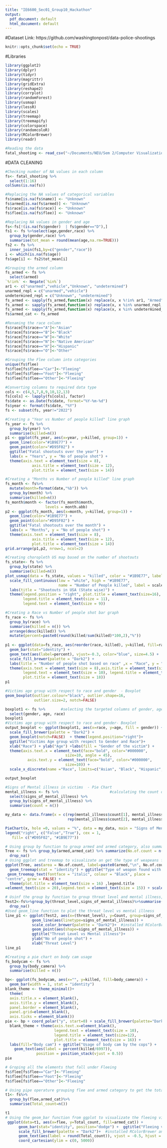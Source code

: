 ```yaml
---
title: "IE6600_Sec01_Group10_Hackathon"
output:
  pdf_document: default
  html_document: default
---
```


#Dataset Link: https://github.com/washingtonpost/data-police-shootings

```r
knitr::opts_chunk$set(echo = TRUE)
```

#Libraries
```r
library(ggplot2)
library(dplyr)
library(tidyr)
library(magrittr)
library(gridExtra)
library(reshape2)
library(corrplot)
library(randomForest)
library(usmap)
library(lessR)
library(scales)
library(treemap)
library(treemapify)
library(colorspace)
library(randomcoloR)
library(RColorBrewer)
library(readr)
```

```r
#Reading the data
fatal_shooting <- read_csv("~/Documents/NEU/Sem 2/Computer Visualization/fatal-police-shootings-data.csv")
```


#DATA CLEANING
```r
#Checking number of NA values in each column
fs<- fatal_shooting %>%
  select(1:16)
colSums(is.na(fs))
```

```r
#Replacing the NA values of categorical variables
fs$name[is.na(fs$name)] <- "Unknown"
fs$armed[is.na(fs$armed)] <- "Unknown"
fs$race[is.na(fs$race)] <- "Unknown"
fs$flee[is.na(fs$flee)] <- "Unknown"

```

```r
#Replacing NA values in gender and age
fs<-fs[!(is.na(fs$gender)  | fs$gender=="D"),]
fs1 <- fs %>%select(age,gender,race) %>%
  group_by(gender,race) %>%
  summarise(tot_mean = round(mean(age,na.rm=TRUE)))
fs2 <- fs %>%
  inner_join(fs1,by=c("gender","race"))
i <- which(is.na(fs$age))
fs$age[i] <- fs2$tot_mean[i]
```


```r
#Grouping the armed column
fs_armed <- fs %>%
  select(armed) 
`%!in%` <- Negate(`%in%`)
ar1 <- c("unarmed","vehicle","Unknown", "undetermined")
unarmed_repl = c("unarmed","vehicle")
undetermined_repl = c("Unknown", "undetermined")
fs_armed <- sapply(fs_armed,function(x) replace(x, x %!in% ar1, "Armed"))
fs_armed <- sapply(fs_armed,function(x) replace(x, x %in% unarmed_repl, "Unarmed"))
fs_armed <- sapply(fs_armed,function(x) replace(x, x %in% undetermined_repl, "Undetermined"))
fs$armed_cat <- fs_armed
```

```r
#Renaming the race column
fs$race[fs$race=="A"]<-"Asian"
fs$race[fs$race=="B"]<-"Black"
fs$race[fs$race=="W"]<-"White"
fs$race[fs$race=="N"]<-"Native American"
fs$race[fs$race=="H"]<-"Hispanic"
fs$race[fs$race=="O"]<-"Other"
```

```r
#Grouping the Flee column into categories
unique(fs$flee)
fs$flee[fs$flee=="Car"]<-"Fleeing"
fs$flee[fs$flee=="Foot"]<-"Fleeing"
fs$flee[fs$flee=="Other"]<-"Fleeing"
```



```r
#Converting columns to required data type
cols <- c(4,5,7,8,9,10,12,13)
fs[cols] <- lapply(fs[cols], factor)
fs$date <- as.Date(fs$date, format="%Y-%m-%d")
fs$year <- format(fs$date, "%Y")
fs <- subset(fs, year!="2022")
```

```r
#Creating a "Year vs Number of people killed" line graph
fs_year <- fs %>%
  group_by(year) %>%
  summarise(killed=n()) 
p1 <- ggplot(fs_year, aes(x=year, y=killed, group=1)) + 
  geom_line(color="#1B9E77") +
  geom_point(color="#D95F02") +
  ggtitle("Fatal shootouts over the year") + 
  labs(x = "Years", y = "No of people shot") +
  theme(axis.text = element_text(size = 8),
            axis.title = element_text(size = 12),
            plot.title = element_text(size = 14))

#Creating a "Months vs Number of people killed" line graph
fs_month <- fs%>%
  mutate(month=format(date,"%b")) %>%
  group_by(month) %>%
  summarise(killed=n())
fs_month$month <- factor(fs_month$month,                                    
                  levels = month.abb)
p2 <- ggplot(fs_month, aes(x=month, y=killed, group=1)) + 
  geom_line(color="#1B9E77") +
  geom_point(color="#D95F02") +
  ggtitle("Fatal shootouts over the month") +
  labs(x = "Months", y = "No of people shot") +
  theme(axis.text = element_text(size = 8),
            axis.title = element_text(size = 12),
            plot.title = element_text(size = 14))
grid.arrange(p1,p2, nrow=1, ncol=2)

```

```r
#Creating choropleth US map based on the number of shootouts
fs_state<- fs %>%
  group_by(state) %>%
  summarise(killed=n())
plot_usmap(data = fs_state, values = "killed", color = "#1B9E77", labels=T) + 
  scale_fill_continuous(low = "white", high = "#1B9E77", 
                        name = "Number of People killed", label = scales::comma) +
  labs(title = "Shootouts in USA (State wise)") +
  theme(legend.position = "right", plot.title = element_text(size=16), 
        legend.title = element_text(size = 11), 
        legend.text = element_text(size = 9))


```

```r
#Creating a Race vs Number of people shot bar graph 
fs_race <- fs %>%
  group_by(race) %>%
  summarise(killed = n()) %>%
  arrange(desc(killed)) %>%
  mutate(percent=paste0(round(killed/sum(killed)*100,2),"%"))
  
p1 <- ggplot(data=fs_race, aes(reorder(race,-killed), y=killed, fill=race)) +
  geom_bar(stat="identity") + 
  geom_text(aes(label=percent), vjust=-0.3, color="blue", size=4.5) +
  scale_fill_brewer(palette = "Dark2") +
  labs(title = "Number of people shot based on race" ,x = "Race", y = "No of people shot")+
  theme(axis.text = element_text(size = 8),axis.title = element_text(size = 12),
        legend.text = element_text(size = 10), legend.title = element_text(size=12),
        plot.title = element_text(size = 18))
p1
```

```r
#Victims age group with respect to race and gender  - Boxplot
geom_boxplot(outlier.colour="black", outlier.shape=16,
             outlier.size=2, notch=FALSE)

boxplot1 <- fs %>%       #selecting the targeted columns of gender, age and race for the problem statement
  select(gender, age, race) 
boxplot1
#Victims age group with respect to race and gender- Boxplot
output_boxplot <- ggplot(boxplot1, aes(x=race, y=age, fill = gender)) +    #visualising a boxplot using ggplot2
  scale_fill_brewer(palette = "Dark2") +
  geom_boxplot(notch=FALSE)  + theme(legend.position="right")+
  ggtitle("Victims Age group with respect to Gender and Race")+
  xlab("Race") + ylab("Age") +labs(fill = "Gender of the victim") +
  theme(axis.text.x = element_text(face="bold", color="#000000", 
                           size=10, angle = 45),
          axis.text.y = element_text(face="bold", color="#000000", 
                           size=10)) +
  scale_x_discrete(name ="Race", limits=c("Asian", "Black", "Hispanic",  "White", "Native American", "Other", "Unknown")) 

output_boxplot
```

```r
#Signs of Mental illness in victims  - Pie Chart
mental_illness <- fs %>%                       #calculating the count of victims who were mentally ill
  select(signs_of_mental_illness) %>%
  group_by(signs_of_mental_illness) %>%
  summarise(count = n())

my_data <- data.frame(x = c(rep(mental_illness$count[1], mental_illness$count[1]),  
                            rep(mental_illness$count[2], mental_illness$count[2])))  

PieChart(x, hole =0, values = "%", data = my_data, main = "Signs of Mental Illness in Victims", cex = 1.5, fill= c("#1B9E77", "#D95F02"))                    #Creating a piechart visualisation and displaying the percentage inside the chart
legend("right", c("False","True"), cex = 1,
   fill= c("#D95F02", "#1B9E77"))

```

```r
# Using group by function to group armed and armed category, also summarizing the total count and arranging in descending order
Tree <- fs %>% group_by(armed,armed_cat) %>% summarize(No.of.count = n()) %>% arrange(desc(No.of.count))%>% #
  drop_na()
# Using ggplot and treemap to visualizate an get the type of weapeans found with victims at the time of shooting 
ggplot(Tree, aes(area = No.of.count, label=paste0(armed,"\n", No.of.count),subgroup= armed_cat,fill=armed_cat ))+
  geom_treemap(stat = "identity") + ggtitle("Type of weapon found with victims ") + labs(fill= "Armed Category") + #installed treemap and treemapify library
 geom_treemap_text(fontface = "italic", colour = "Black", place =
"centre", grow = FALSE) + 
  theme(plot.title = element_text(size = 16) ,legend.title 
=element_text(size = 20),legend.text = element_text(size = 15)) + scale_fill_brewer(palette = "Dark2") #installed RColorBrewer and randomcoloR to get the colors in the tree

```

```r
# Usinf the group by function to group threat level and mental illness, also using the summarise function to get count
Test2<-fs%>%group_by(threat_level,signs_of_mental_illness)%>%summarise(Count=n())%>%arrange(desc(Count))%>%
  drop_na()
#Used geom_line function to plot the threat level vs mental illness
line_p1 <- ggplot(Test2, aes(x=(threat_level), y=Count, group=signs_of_mental_illness, color=signs_of_mental_illness)) +
            geom_line(aes(linetype=signs_of_mental_illness)) + 
            scale_color_brewer(palette = "Dark2")+  #installed RColorBrewer and randomcoloR to get the colors in the bar plot
            geom_point(aes(shape=signs_of_mental_illness)) + 
            ggtitle("Threat Level vs Mental illness")+
            ylab("No of people shot") +
            xlab("Threat Level")
line_p1

```

```r
#Creating a pie chart on body cam usage
fs_bodycam <- fs %>%
  group_by(body_camera) %>%
  summarise(killed = n())

bp<- ggplot(fs_bodycam, aes(x="", y=killed, fill=body_camera)) +
  geom_bar(width = 1, stat = "identity") 
blank_theme <- theme_minimal()+
  theme(
  axis.title.x = element_blank(),
  axis.title.y = element_blank(),
  panel.border = element_blank(),
  panel.grid=element_blank(),
  axis.ticks = element_blank())
pie <- bp + coord_polar("y", start=0) + scale_fill_brewer(palette="Dark2") +
  blank_theme + theme(axis.text.x=element_blank(), 
                      legend.text = element_text(size = 10), 
                      legend.title = element_text(size=12), 
                      plot.title = element_text(size = 16)) +
  labs(fill="Body cam") + ggtitle("Usage of body cam by the cops") +
    geom_text(aes(label = percent(killed/6997)), 
              position = position_stack(vjust = 0.5))
pie

```

```r
# Groping all the elements that fall under Fleeing
fs$flee[fs$flee=="Car"]<-"Fleeing"
fs$flee[fs$flee=="Foot"]<-"Fleeing"
fs$flee[fs$flee=="Other"]<-"Fleeing"

# Using pipe operature grouping flee and armed category to get the total count
t1<- fs%>%
  group_by(flee,armed_cat)%>%   
  summarise(Total_count=n())

t1
# Using the geom_bar function from ggplot to visualizate the fleeing victim vs victim who were armed, unarmed and underterimed
 ggplot(data=t1, aes(x=flee, y=Total_count, fill=armed_cat)) +
      geom_bar(stat="identity", position="dodge") +  ggtitle("Fleeing vs Armed Category") +labs(fill= "Armed Category") + ylab("No of people shot") +
      scale_fill_brewer(palette = "Dark2")+  #installed RColorBrewer and randomcoloR to get the colors in the bar plot
      geom_text(aes(label = round(Total_count)), vjust = -0.5, hjust = 0.5, size = 3, position = position_dodge(0.9))+
      coord_cartesian(ylim = c(0, 5000)) 
    
```

